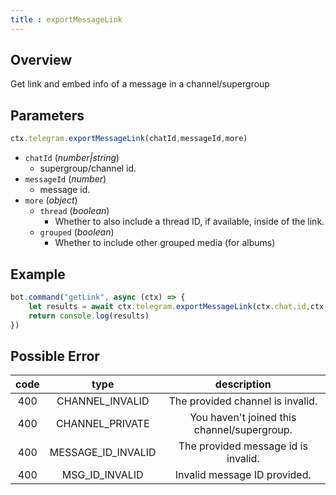 ```yaml
--- 
title : exportMessageLink
--- 
```

## Overview 
Get link and embed info of a message in a channel/supergroup
## Parameters 
```ts 
ctx.telegram.exportMessageLink(chatId,messageId,more)
```
- `chatId` (_number|string_) 
    - supergroup/channel id. 
- `messageId` (_number_) 
    - message id. 
- `more` (_object_) 
    - `thread` (_boolean_)
        - Whether to also include a thread ID, if available, inside of the link.
    - `grouped` (_boolean_) 
        - Whether to include other grouped media (for albums)
## Example 
```ts highlight=2
bot.command("getLink", async (ctx) => {
    let results = await ctx.telegram.exportMessageLink(ctx.chat.id,ctx.id) 
    return console.log(results)
})
```
## Possible Error 
| code | type | description | 
| :---: | :---: | :------:| 
| 400 | CHANNEL_INVALID | The provided channel is invalid. | 
| 400 | CHANNEL_PRIVATE | You haven't joined this channel/supergroup. | 
| 400 | MESSAGE_ID_INVALID | The provided message id is invalid. | 
| 400 | MSG_ID_INVALID | Invalid message ID provided. | 